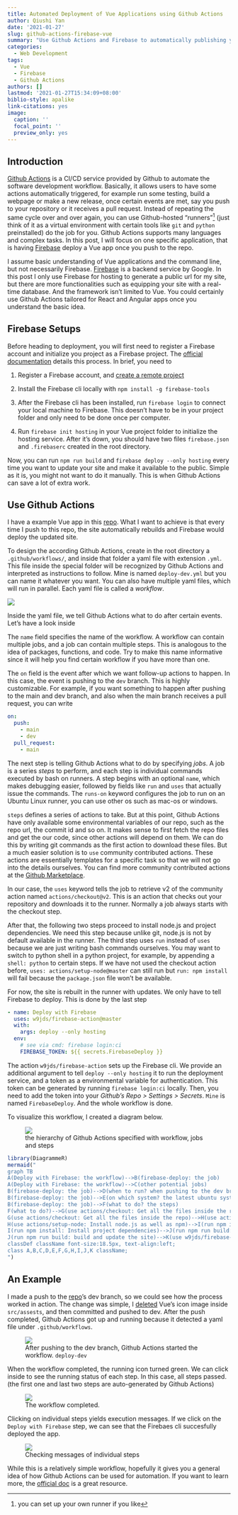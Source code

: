 ```yaml
---
title: Automated Deployment of Vue Applications using Github Actions
author: Qiushi Yan
date: '2021-01-27'
slug: github-actions-firebase-vue
summary: "Use Github Actions and Firebase to automatically publishing you Vue app"
categories:
  - Web Development
tags:
  - Vue
  - Firebase
  - Github Actions
authors: []
lastmod: '2021-01-27T15:34:09+08:00'
biblio-style: apalike
link-citations: yes
image:
  caption: ''
  focal_point: ''
  preview_only: yes
---
```


## Introduction 

[Github Actions](https://docs.github.com/en/actions) is a CI/CD service provided by Github to automate the software development workflow. Basically, it allows users to have some actions automatically triggered, for example run some testing, build a webpage or make a new release, once certain events are met, say you push to your repository or it receives a pull request. Instead of repeating the same cycle over and over again, you can use Github-hosted "runners"^[you can set up your own runner if you like] (just think of it as a virtual environment with certain tools like `git` and `python` preinstalled) do the job for you. Github Actions supports many languages and complex tasks. In this post, I will focus on one specific application, that is having [Firebase](https://firebase.google.com/) deploy a Vue app once you push to the repo. 

I assume basic understanding of Vue applications and the command line, but not necessarily Firebase. [Firebase](https://firebase.google.com/) is a backend service by Google. In this post I only use Firebase for hosting to generate a public url for my site, but there are more functionalities such as equipping your site with a real-time database.  And the framework isn't limited to Vue. You could certainly use Github Actions tailored for React and Angular apps once you understand the basic idea. 

## Firebase Setups

Before heading to deployment, you will first need to register a Firebase account and initialize you project as a Firebase project. The [official documentation](https://firebase.google.com/docs/hosting) details this process. In brief, you need to 

1. Register a Firebase account, and [create a remote project](https://firebase.google.com/docs/web/setup)

2. Install the Firebase cli locally with `npm install -g firebase-tools`

3. After the Firebase cli has been installed, run `firebase login` to connect your local machine to Firebase. This doesn't have to be in your project folder and only need to be done once per computer. 

4. Run `firebase init hosting` in your Vue project folder to initialize the hosting service. After it's down, you should have two files `firebase.json` and `.firebaserc` created in the root directory. 

Now, you can run `npm run build` and `firebase deploy --only hosting` every time you want to update your site and make it available to the public. Simple as it is, you might not want to do it manually. This is when Github Actions can save a lot of extra work. 


## Use Github Actions

I have a example Vue app in this [repo](https://github.com/enixam/chatroom). What I want to achieve is that every time I push to this repo, the site automatically rebuilds and Firebase would deploy the updated site. 

To design the according Github Actions,  create in the root directory a `.github/workflows/`, and inside that folder a yaml file with extension `.yml`. This file inside the special folder will be recognized by Github Actions and interpreted as instructions to follow. Mine is named `deploy-dev.yml` but you can name it whatever you want. You can also have multiple yaml files, which will run in parallel. Each yaml file is called a *workflow*.

![](create.jpg)

Inside the yaml file, we tell Github Actions what to do after certain events. Let's have a look inside

<script src="https://gist.github.com/enixam/f9deb27ef09a8229661e8c309fa4e0a9.js"></script>

The `name` field specifies the name of the workflow. A workflow can contain multiple jobs, and a job can contain multiple steps. This is analogous to the idea of packages, functions, and code. Try to make this name informative since it will help you find certain workflow if you have more than one. 

The `on` field is the event after which we want follow-up actions to happen. In this case, the event is pushing to the `dev` branch. This is highly customizable. For example, if you want something to happen after pushing to the main and dev branch, and also when the main branch receives a pull request, you can write 

```yaml
on:
  push:
    - main
    - dev
  pull_request:
    - main 
```

The next step is telling Github Actions what to do by specifying *jobs*. A job is a series *steps* to perform, and each step is individual commands executed by bash on runners. A step begins with an optional `name`, which makes debugging easier, followed by fields like `run` and `uses` that actually issue the commands. The `runs-on` keyword configures the job to run on an Ubuntu Linux runner, you can use other os such as mac-os or windows.

`steps` defines a series of actions to take. But at this point, Github Actions have only available some environmental variables of our repo, such as the repo url, the commit id and so on. It makes sense to first fetch the repo files and get the our code, since other actions will depend on them. We can do this by writing git commands as the first action to download these files. But a much easier solution is to `use` community contributed actions. These actions are essentially templates for a specific task so that we will not go into the details ourselves. You can find more community contributed actions at the [Github Marketplace](https://github.com/marketplace?type=actions).

In our case, the `uses` keyword tells the job to retrieve v2 of the community action named `actions/checkout@v2`. This is an action that checks out your repository and downloads it to the runner. Normally a job always starts with the checkout step. 

After that, the following two steps proceed to install node.js and project dependencies. We need this step because unlike git, node.js is not by default available in the runner. The third step uses `run` instead of `uses` because we are just writing bash commands ourselves. You may want to switch to python shell in a python project, for example, by appending a `shell: python` to certain steps.  If we have not used the checkout action before, `uses: actions/setup-node@master` can still run but `run: npm install` will fail because the `package.json` file won't be available. 

For now, the site is rebuilt in the runner with updates. We only have to tell Firebase to deploy. This is done by the last step

```yaml
- name: Deploy with Firebase
  uses: w9jds/firebase-action@master
  with:
    args: deploy --only hosting
  env:
    # see via cmd: firebase login:ci
    FIREBASE_TOKEN: ${{ secrets.FirebaseDeploy }}
```

The action `w9jds/firebase-action` sets up the Firebase cli. We provide an additional argument to tell `deploy --only hosting` it to run the deployment service, and a token as a environmental variable for authentication. This token can be generated by running `firebase login:ci` locally. Then, you need to add the token into your *Github's Repo > Settings > Secrets*.  `Mine` is named `FirebaseDeploy`. And the whole workflow is done.

To visualize this workflow, I created a diagram below. 

<figure>
  <img src="diagram.jpg"/>
  <figcaption>the hierarchy of Github Actions specified with workflow, jobs and steps</figcaption>
</figure>

```r
library(DiagrammeR)
mermaid("
graph TB
A(Deploy with Firebase: the workflow)-->B(firebase-deploy: the job)
A(Deploy with Firebase: the workflow)-->C(other potential jobs)
B(firebase-deploy: the job)-->D(when to run? when pushing to the dev branch)
B(firebase-deploy: the job)-->E(on which system? the latest ubuntu system)
B(firebase-deploy: the job)-->F(what to do? the steps)
F(what to do?)-->G(use actions/checkout: Get all the files inside the repo)
G(use actions/checkout: Get all the files inside the repo)-->H(use actions/setup-node: Install node.js as well as npm)
H(use actions/setup-node: Install node.js as well as npm)-->I(run npm install: Install project dependencies)
I(run npm install: Install project dependencies)-->J(run npm run build: build and update the site)
J(run npm run build: build and update the site)-->K(use w9jds/firebase-action: Let Firebase to host the updated site)
classDef className font-size:18.5px, text-align:left;
class A,B,C,D,E,F,G,H,I,J,K className;
")
```

## An Example 

I made a push to the [repo](https://github.com/enixam/chatroom)'s dev branch, so we could see how the process worked in action. The change was simple, I [deleted](https://github.com/enixam/chatroom/commit/e92989a0e219f59fe3b7110a976d1fe2c5592b09) Vue's icon image inside `src/assests`, and then committed and pushed to dev. After the push completed, Github Actions got up and running because it detected a yaml file under `.github/workflows`.

<figure>
  <img src="running.jpg"/>
  <figcaption>After pushing to the dev branch, Github Actions started the workflow. `deploy-dev`</figcaption>
</figure>


When the workflow completed, the running icon turned green. We can click inside to see the running status of each step. In this case, all steps passed. (the first one and last two steps are auto-generated by Github Actions)

<figure>
  <img src="steps.jpg"/>
  <figcaption>The workflow completed.</figcaption>
</figure>

Clicking on individual steps yields execution messages. If we click on the `Deploy with Firebase` step, we can see that the Firebaes cli succesfully deployed the app.

<figure>
  <img src="deployment.jpg"/>
  <figcaption>Checking messages of individual steps</figcaption>
</figure>

While this is a relatively simple workflow, hopefully it gives you a general idea of how Github Actions can be used for automation. If you want to learn more, the [official doc](https://docs.github.com/en/actions/learn-github-actions) is a great resource. 